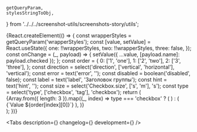 


    getQueryParam,
    stylesStringToObj,
} from '../../../screenshot-utils/screenshots-story/utils';

<Meta title='Components/CheckboxGroup' component={CheckboxGroup} id='CheckboxGroup' />

<!-- Canvas -->

<Story name='CheckboxGroup'>
    {React.createElement(() => {
        const wrapperStyles = getQueryParam('wrapperStyles');
        const [value, setValue] = React.useState({
            one: !!wrapperStyles,
            two: !!wrapperStyles,
            three: false,
        });
        const onChange = (_, payload) => {
            setValue({ ...value, [payload.name]: payload.checked });
        };
        const order = {
            0: ['1', 'one'],
            1: ['2', 'two'],
            2: ['3', 'three'],
        };
        const direction = select('direction', ['vertical', 'horizontal'], 'vertical');
        const error = text('error', '');
        const disabled = boolean('disabled', false);
        const label = text('label', 'Заголовок группы');
        const hint = text('hint', '');
        const size = select('Checkbox.size', ['s', 'm'], 's');
        const type = select('type', ['checkbox', 'tag'], 'checkbox');
        return (
            <div style={stylesStringToObj(wrapperStyles)}>
                <ModeChecker />
                <CheckboxGroup
                    label={label}
                    hint={hint}
                    onChange={onChange}
                    direction={direction}
                    error={error}
                    disabled={disabled}
                    type={type}
                >
                    {Array.from({ length: 3 }).map((_, index) =>
                        type === 'checkbox' ? (
                            <Checkbox
                                key={`${index}-check`}
                                size={size}
                                label={`Value ${order[index][0]}`}
                                name={`${order[index][1]}`}
                                checked={value[order[index][1]]}
                            />
                        ) : (
                            <Tag
                                key={`${index}-tag`}
                                size={size}
                                name={`${order[index][1]}`}
                                checked={value[order[index][1]]}
                            >
                                {`Value ${order[index][0]}`}
                            </Tag>
                        ),
                    )}
                </CheckboxGroup>
            </div>
        );
    })}
</Story>

<!-- Docs -->

<ComponentHeader
    name='CheckboxGroup'
    version={version}
    package='@alfalab/core-components/checkbox-group'
    design='https://www.figma.com/file/cdNnkh2QdxuvYLrBm4cubM/Web-%3A%3A-Core-Default-Components?node-id=172%3A30800'
    children='Используется для выбора одного или нескольких доступных значений.'
/>

<Tabs description={<Description />} changelog={<Changelog />} development={<Development />} />
